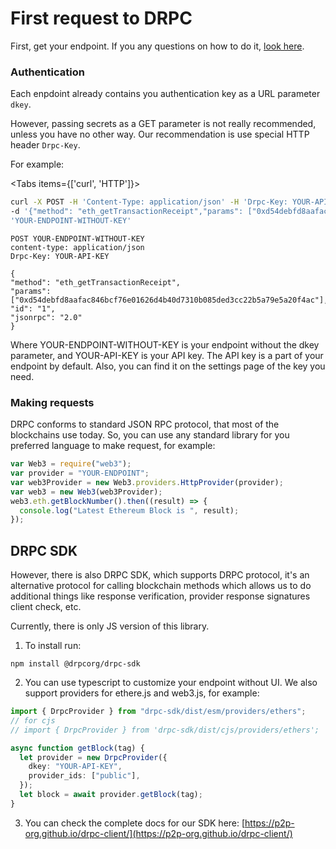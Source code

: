
# First request to DRPC

First, get your endpoint. If you any questions on how to do it, [look here](./createaccount).

### Authentication

Each enpdoint already contains you authentication key as a URL parameter `dkey`.

However, passing secrets as a GET parameter is not really recommended, unless you have no other way.
Our recommendation is use special HTTP header `Drpc-Key`.

For example:

<Tabs items={['curl', 'HTTP']}>
<Tab>

```bash
curl -X POST -H 'Content-Type: application/json' -H 'Drpc-Key: YOUR-API-KEY' \
-d '{"method": "eth_getTransactionReceipt","params": ["0xd54debfd8aafac846bcf76e01626d4b40d7310b085ded3cc22b5a79e5a20f4ac"],"id": "1","jsonrpc": "2.0"}' \
'YOUR-ENDPOINT-WITHOUT-KEY'
```

</Tab>

<Tab>

```http
POST YOUR-ENDPOINT-WITHOUT-KEY
content-type: application/json
Drpc-Key: YOUR-API-KEY

{
"method": "eth_getTransactionReceipt",
"params": ["0xd54debfd8aafac846bcf76e01626d4b40d7310b085ded3cc22b5a79e5a20f4ac"],
"id": "1",
"jsonrpc": "2.0"
}
```

</Tab>

</Tabs>

Where YOUR-ENDPOINT-WITHOUT-KEY is your endpoint without the dkey parameter, and YOUR-API-KEY is your API key.
The API key is a part of your endpoint by default. Also, you can find it on the settings page of the key you need.

### Making requests

DRPC conforms to standard JSON RPC protocol, that most of the blockchains use today.
So, you can use any standard library for you preferred language to make request, for example:

```js
var Web3 = require("web3");
var provider = "YOUR-ENDPOINT";
var web3Provider = new Web3.providers.HttpProvider(provider);
var web3 = new Web3(web3Provider);
web3.eth.getBlockNumber().then((result) => {
  console.log("Latest Ethereum Block is ", result);
});
```

## DRPC SDK

However, there is also DRPC SDK, which supports DRPC protocol, it's an alternative protocol
for calling blockchain methods which allows us to do additional things like response verification,
provider response signatures client check, etc.

Currently, there is only JS version of this library.

1. To install run:

`npm install @drpcorg/drpc-sdk`

2. You can use typescript to customize your endpoint without UI.
   We also support providers for ethere.js and web3.js, for example:

```ts
import { DrpcProvider } from "drpc-sdk/dist/esm/providers/ethers";
// for cjs
// import { DrpcProvider } from 'drpc-sdk/dist/cjs/providers/ethers';

async function getBlock(tag) {
  let provider = new DrpcProvider({
    dkey: "YOUR-API-KEY",
    provider_ids: ["public"],
  });
  let block = await provider.getBlock(tag);
}
```

3. You can check the complete docs for our SDK here: [https://p2p-org.github.io/drpc-client/](https://p2p-org.github.io/drpc-client/)
